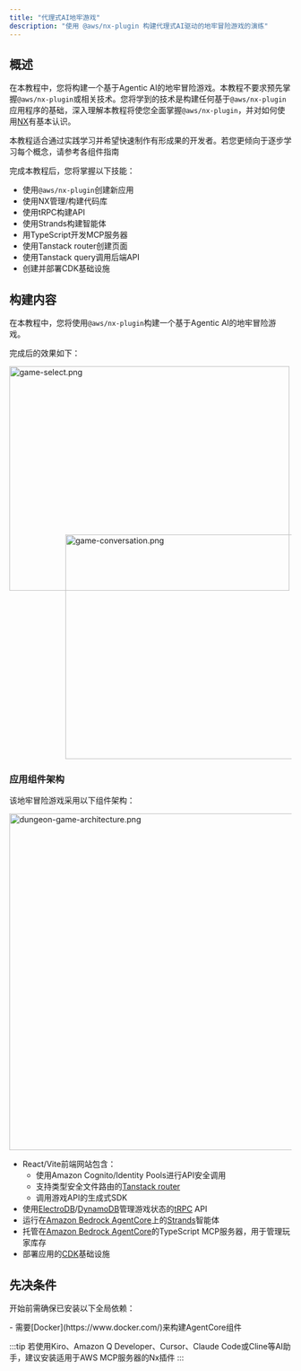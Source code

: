 ```yaml
---
title: "代理式AI地牢游戏"
description: "使用 @aws/nx-plugin 构建代理式AI驱动的地牢冒险游戏的演练"
---
```




## 概述

在本教程中，您将构建一个基于Agentic AI的地牢冒险游戏。本教程不要求预先掌握`@aws/nx-plugin`或相关技术。您将学到的技术是构建任何基于`@aws/nx-plugin`应用程序的基础，深入理解本教程将使您全面掌握`@aws/nx-plugin`，并对如何使用[NX](https://nx.dev/)有基本认识。

<Aside>本教程适合通过实践学习并希望快速制作有形成果的开发者。若您更倾向于逐步学习每个概念，请参考各组件指南</Aside>

完成本教程后，您将掌握以下技能：

- 使用`@aws/nx-plugin`创建新应用
- 使用NX管理/构建代码库
- 使用tRPC构建API
- 使用Strands构建智能体
- 用TypeScript开发MCP服务器
- 使用Tanstack router创建页面
- 使用Tanstack query调用后端API
- 创建并部署CDK基础设施

## 构建内容

在本教程中，您将使用`@aws/nx-plugin`构建一个基于Agentic AI的地牢冒险游戏。

完成后的效果如下：

<Image src={gameSelectPng} alt="game-select.png" width="500" height="400" />
<div style="margin-top: -100px; margin-left: 100px;">
<Image src={gameConversationPng} alt="game-conversation.png" width="500" height="400" />
</div>

### 应用组件架构

该地牢冒险游戏采用以下组件架构：

<Image style="margin: auto" src={dungeonAdventureArchitecturePng} alt="dungeon-game-architecture.png" height="600" />

- React/Vite前端网站包含：
  - 使用Amazon Cognito/Identity Pools进行API安全调用
  - 支持类型安全文件路由的[Tanstack router](https://tanstack.com/router/latest)
  - 调用游戏API的生成式SDK
- 使用[ElectroDB](https://electrodb.dev/)/[DynamoDB](https://aws.amazon.com/dynamodb/)管理游戏状态的[tRPC](https://trpc.io/) API
- 运行在[Amazon Bedrock AgentCore](https://aws.amazon.com/bedrock/agentcore/)上的[Strands](https://strandsagents.com/latest/)智能体
- 托管在[Amazon Bedrock AgentCore](https://aws.amazon.com/bedrock/agentcore/)的TypeScript MCP服务器，用于管理玩家库存
- 部署应用的[CDK](https://docs.aws.amazon.com/cdk/v2/guide/home.html)基础设施

## 先决条件

开始前需确保已安装以下全局依赖：

<Snippet name="required-prerequisites" />
- 需要[Docker](https://www.docker.com/)来构建AgentCore组件

:::tip
若使用Kiro、Amazon Q Developer、Cursor、Claude Code或Cline等AI助手，建议<Link path="/get_started/building-with-ai">安装适用于AWS MCP服务器的Nx插件</Link>
:::